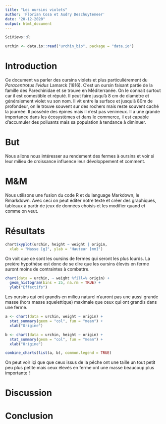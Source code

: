```yaml
---
title: "Les oursins violets"
author: 'Florian Cosa et Audry Deschuyteneer'
date: "20-12-2020"
output: html_document
---
```


```r
SciViews::R
```

```r
urchin <- data.io::read("urchin_bio", package = "data.io")
```

# Introduction

Ce document va parler des oursins violets et plus particulièrement du *Paracentrotus lividus* Lamarck (1816). C'est un oursin faisant partie de la famille des Parechinidae et se trouve en Méditerranée. On le connait surtout car il est comestible et réputé. Il peut faire jusqu'à 8 cm de diamètre et généralement violet vu son nom. Il vit entre la surface et jusqu'à 80m de profondeur, on le trouve souvent sur des rochers mais reste souvent caché la journée. Il possède des épines mais il n'est pas venimeux. Il a une grande importance dans les écosystèmes et dans le commerce, il est capable d'accumuler des polluants mais sa population à tendance à diminuer.

<!---
Présentez les organismes de cette étude. Vous devez être synthétique entre 5 et 10 phrases.
--->

# But

Nous allons nous intéresser au rendement des fermes à oursins et voir si leur milieu de croissance influence leur dévoloppement et comment.

<!---
Présentez votre but.Vous devez être synthétique entre 2 et 5 phrases. 

Un lecteur doit être capable de comprendre l'intérêt de votre travail après avoir lu l'introduction et le but.
--->

# M&M

Nous utilisons une fusion du code R et du language Markdown, le Rmarkdown. Avec ceci on peut éditer notre texte et créer des graphiques, tableaux à partir de jeux de données choisis et les modifier quand et comme on veut. 

<!---
Présentez les outils informatiques que vous utilisez. Soyez précis
--->

# Résultats

```r
chart$xyplot(urchin, height ~ weight | origin,
  xlab = "Masse [g]", ylab = "Hauteur [mm]")
```
  
On voit que ce sont les oursins de fermes qui seront les plus lourds. La preière hypothèse est donc de se dire que les oursins élevés en ferme auront moins de contraintes à combattre.

```r
chart(data = urchin, ~ weight %fill=% origin) +
  geom_histogram(bins = 25, na.rm = TRUE) +
  ylab("Effectifs")
```
  
Les oursins qui ont grandis en milieu naturel n'auront pas une aussi grande masse (hors masse squelettique) maximale que ceux qui ont grandis dans une ferme.

```r
a <- chart(data = urchin, weight ~ origin) +
  stat_summary(geom = "col", fun = "mean") +
  xlab("Origine")

b <- chart(data = urchin, height ~ origin) +
  stat_summary(geom = "col", fun = "mean") +
  xlab("Origine")

combine_charts(list(a, b), common.legend = TRUE)
```
  
On peut voir içi que que ceux issus de la pêche ont une taille un tout petit peu plus petite mais ceux élevés en ferme ont une masse beaucoup plus importante !

<!---
Cette section doit proposer des graphiques, tableaux et analyses qui proviennent du notebook de ce projet et que vous considérez comme pertinent pour répondre à la question que vous vous posez.
--->

# Discussion 

<!---
Cette section doit proposer une interprétation biologique des résultats que vous avez sélectionnés pour votre rapport.
--->

# Conclusion

<!---
Proposez une conclusion à votre travail de maximum 5 phrases.
--->
